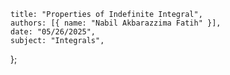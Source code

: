     title: "Properties of Indefinite Integral",
    authors: [{ name: "Nabil Akbarazzima Fatih" }],
    date: "05/26/2025",
    subject: "Integrals",
};